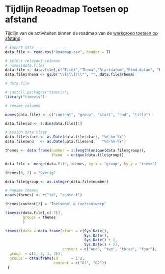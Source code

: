 # Tijdlijn Reoadmap Toetsen op afstand

Tijdlijn van de activiteiten binnen de roadmap van de [werkgroep toetsen op afstand](https://versnellingsplan.nl/zones/toetsen-op-afstand/). 

```r
# Import data
data.file <- read.csv("Roadmap.csv", header = T)

# Select relevant columns
# names(data.file)
data.file <- data.file[,c("Titel","Thema","Startdatum","Eind.datum", "Doel")]
data.file$Thema <- gsub('\\[|\\]|\\"', "", data.file$Thema)

# data.file
```

```r
# install.packages("timevis")
library("timevis")

# rename columns

names(data.file) <- c("content", "group", "start", "end", "title")

data.file$id <- 1:dim(data.file)[1]

# Assign date class
data.file$start <- as.Date(data.file$start, "%d-%m-%Y")
data.file$end   <- as.Date(data.file$end,   "%d-%m-%Y")

themes <- data.frame(number = 1:length(unique(data.file$group)),
                     theme  = unique(data.file$group))

data.file <- merge(data.file, themes, by.x = "group", by.y = "theme")

themes[6, 2] = "Overig"

data.file$group <- as.integer(data.file$number)

# Rename themes
names(themes) <- c("id", "content")

themes$content[2] = "Toetsdoel & toetsontwerp"

timevis(data.file[,c(-7)],
        groups = themes
        )
```

```r
timevis(data = data.frame(start = c(Sys.Date(), 
                                    Sys.Date(), 
                                    Sys.Date() + 1, 
                                    Sys.Date() + 2),
                          content = c("one", "two", "three", "four"),
  group  = c(1, 2, 1, 2)),
  groups = data.frame(id      = 1:2, 
                      content = c("G1", "G2"))
 )

```

